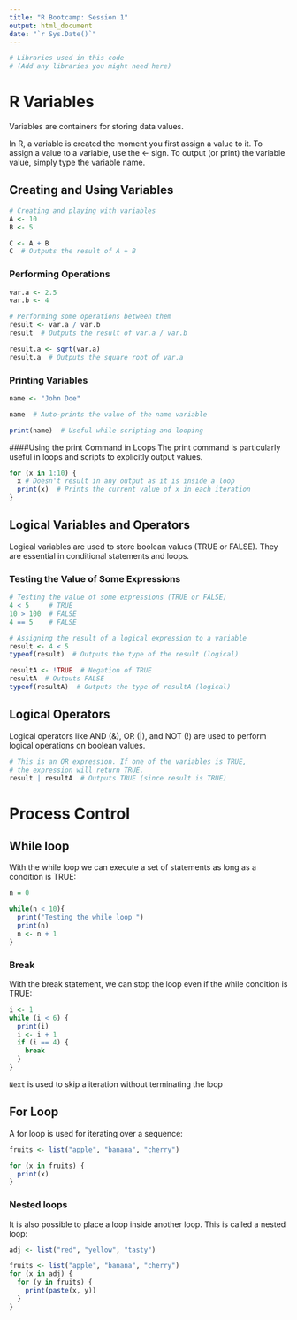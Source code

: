 ```yaml
---
title: "R Bootcamp: Session 1"
output: html_document
date: "`r Sys.Date()`"
---
```


```r
# Libraries used in this code
# (Add any libraries you might need here)
```

# R Variables

Variables are containers for storing data values. 

In R, a variable is created the moment you first assign a value to it. To assign a value to a variable, use the <- sign. To output (or print) the variable value, simply type the variable name.

## Creating and Using Variables

```r

# Creating and playing with variables
A <- 10
B <- 5

C <- A + B
C  # Outputs the result of A + B

```

### Performing Operations

```r

var.a <- 2.5
var.b <- 4

# Performing some operations between them
result <- var.a / var.b
result  # Outputs the result of var.a / var.b

result.a <- sqrt(var.a)
result.a  # Outputs the square root of var.a

```

### Printing Variables

```r
name <- "John Doe"

name  # Auto-prints the value of the name variable

print(name)  # Useful while scripting and looping
```

####Using the print Command in Loops
The print command is particularly useful in loops and scripts to explicitly output values.

```r

for (x in 1:10) {
  x # Doesn't result in any output as it is inside a loop
  print(x)  # Prints the current value of x in each iteration
}

```

## Logical Variables and Operators

Logical variables are used to store boolean values (TRUE or FALSE). They are essential in conditional statements and loops.

### Testing the Value of Some Expressions

```r
# Testing the value of some expressions (TRUE or FALSE)
4 < 5     # TRUE
10 > 100  # FALSE
4 == 5    # FALSE

# Assigning the result of a logical expression to a variable
result <- 4 < 5
typeof(result)  # Outputs the type of the result (logical)

resultA <- !TRUE  # Negation of TRUE
resultA  # Outputs FALSE
typeof(resultA)  # Outputs the type of resultA (logical)
```

## Logical Operators
Logical operators like AND (&), OR (|), and NOT (!) are used to perform logical operations on boolean values.

```r

# This is an OR expression. If one of the variables is TRUE,
# the expression will return TRUE.
result | resultA  # Outputs TRUE (since result is TRUE)
```

# Process Control

## While loop

With the while loop we can execute a set of statements as long as a condition is TRUE:

```r
n = 0

while(n < 10){
  print("Testing the while loop ")
  print(n)
  n <- n + 1
}
```

### Break
With the break statement, we can stop the loop even if the while condition is TRUE:

```r
i <- 1
while (i < 6) {
  print(i)
  i <- i + 1
  if (i == 4) {
    break
  }
}
```

`Next` is used to skip a iteration without terminating the loop

## For Loop

A for loop is used for iterating over a sequence:

```r
fruits <- list("apple", "banana", "cherry")

for (x in fruits) {
  print(x)
}
```

### Nested loops

It is also possible to place a loop inside another loop. This is called a nested loop:

```r
adj <- list("red", "yellow", "tasty")

fruits <- list("apple", "banana", "cherry")
for (x in adj) {
  for (y in fruits) {
    print(paste(x, y))
  }
}
```